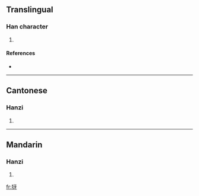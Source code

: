 ==Translingual==

===Han character===
{{Han char|rn=94|rad=犬|as=04|sn=7|four=4124<sub>0</sub>|canj=大竹一女竹 (KHMVH)}}

# {{defn|Han|sort=犬04}}

====References====
* {{Han ref|kx=0707.070|dkj=20274|dj=1119.270|hdz=21336.020|uh=72BD|ud=29373|bh=CB62|bd=52066}}

----

==Cantonese==

===Hanzi===
{{yue-hanzi|jyut=|y=nga4}}

# {{defn|Cantonese}}

----

==Mandarin==

===Hanzi===
{{cmn-hanzi|pin=[[yá]] ([[ya2]])|wg=ya<sup>2</sup>}}

# {{defn|Mandarin}}

[[fr:犽]]